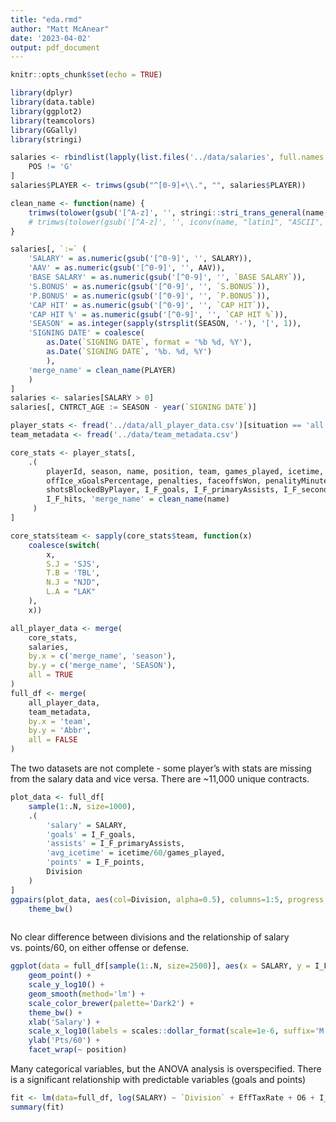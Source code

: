 ```yaml
---
title: "eda.rmd"
author: "Matt McAnear"
date: '2023-04-02'
output: pdf_document
---
```


```r
knitr::opts_chunk$set(echo = TRUE)

library(dplyr)
library(data.table)
library(ggplot2)
library(teamcolors)
library(GGally)
library(stringi)
```

```r
salaries <- rbindlist(lapply(list.files('../data/salaries', full.names = TRUE), fread))[
    POS != 'G'
]
salaries$PLAYER <- trimws(gsub("^[0-9]+\\.", "", salaries$PLAYER))

clean_name <- function(name) {
    trimws(tolower(gsub('[^A-z]', '', stringi::stri_trans_general(name, "Latin-ASCII"))))
    # trimws(tolower(gsub('[^A-z]', '', iconv(name, "latin1", "ASCII", sub=""))))
}

salaries[, `:=` (
    'SALARY' = as.numeric(gsub('[^0-9]', '', SALARY)),
    'AAV' = as.numeric(gsub('[^0-9]', '', AAV)),
    'BASE SALARY' = as.numeric(gsub('[^0-9]', '', `BASE SALARY`)),
    'S.BONUS' = as.numeric(gsub('[^0-9]', '', `S.BONUS`)),
    'P.BONUS' = as.numeric(gsub('[^0-9]', '', `P.BONUS`)),
    'CAP HIT' = as.numeric(gsub('[^0-9]', '', `CAP HIT`)),
    'CAP HIT %' = as.numeric(gsub('[^0-9]', '', `CAP HIT %`)),
    'SEASON' = as.integer(sapply(strsplit(SEASON, '-'), '[', 1)),
    'SIGNING DATE' = coalesce(
        as.Date(`SIGNING DATE`, format = '%b %d, %Y'), 
        as.Date(`SIGNING DATE`, '%b. %d, %Y')
        ),
    'merge_name' = clean_name(PLAYER)
    )
]
salaries <- salaries[SALARY > 0]
salaries[, CNTRCT_AGE := SEASON - year(`SIGNING DATE`)]

player_stats <- fread('../data/all_player_data.csv')[situation == 'all' & position != 'G']
team_metadata <- fread('../data/team_metadata.csv')

core_stats <- player_stats[,
    .(
        playerId, season, name, position, team, games_played, icetime, shifts, onIce_xGoalsPercentage, 
        offIce_xGoalsPercentage, penalties, faceoffsWon, penalityMinutes, penalityMinutesDrawn, 
        shotsBlockedByPlayer, I_F_goals, I_F_primaryAssists, I_F_secondaryAssists, I_F_points,
        I_F_hits, 'merge_name' = clean_name(name)
     )
]

core_stats$team <- sapply(core_stats$team, function(x)
    coalesce(switch(
        x,
        S.J = 'SJS',
        T.B = 'TBL',
        N.J = "NJD",
        L.A = "LAK"
    ),
    x))

all_player_data <- merge(
    core_stats,
    salaries,
    by.x = c('merge_name', 'season'),
    by.y = c('merge_name', 'SEASON'),
    all = TRUE
)
full_df <- merge(
    all_player_data,
    team_metadata,
    by.x = 'team',
    by.y = 'Abbr',
    all = FALSE
)

```

The two datasets are not complete - some player's with stats are missing from the salary
data and vice versa. There are ~11,000 unique contracts.

```r
plot_data <- full_df[
    sample(1:.N, size=1000),
    .(
        'salary' = SALARY,
        'goals' = I_F_goals, 
        'assists' = I_F_primaryAssists, 
        'avg_icetime' = icetime/60/games_played, 
        'points' = I_F_points,
        Division
    )
]
ggpairs(plot_data, aes(col=Division, alpha=0.5), columns=1:5, progress = FALSE) +
    theme_bw()
   
```

No clear difference between divisions and the relationship of salary vs. points/60, on 
either offense or defense.

```r
ggplot(data = full_df[sample(1:.N, size=2500)], aes(x = SALARY, y = I_F_points/(icetime/3600), col = Division)) +
    geom_point() +
    scale_y_log10() + 
    geom_smooth(method='lm') + 
    scale_color_brewer(palette='Dark2') +
    theme_bw() +
    xlab('Salary') +
    scale_x_log10(labels = scales::dollar_format(scale=1e-6, suffix='M', accuracy = 0.1)) +
    ylab('Pts/60') +
    facet_wrap(~ position) 
```


Many categorical variables, but the ANOVA analysis is overspecified. There is a significant 
relationship with predictable variables (goals and points)


```r
fit <- lm(data=full_df, log(SALARY) ~ `Division` + EffTaxRate + O6 + I_F_goals*position + I_F_hits*position + penalityMinutes*position)
summary(fit)
```


